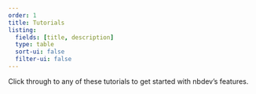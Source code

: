 ```yaml
---
order: 1
title: Tutorials
listing:
  fields: [title, description]
  type: table
  sort-ui: false
  filter-ui: false
---
```


Click through to any of these tutorials to get started with nbdev's features.

